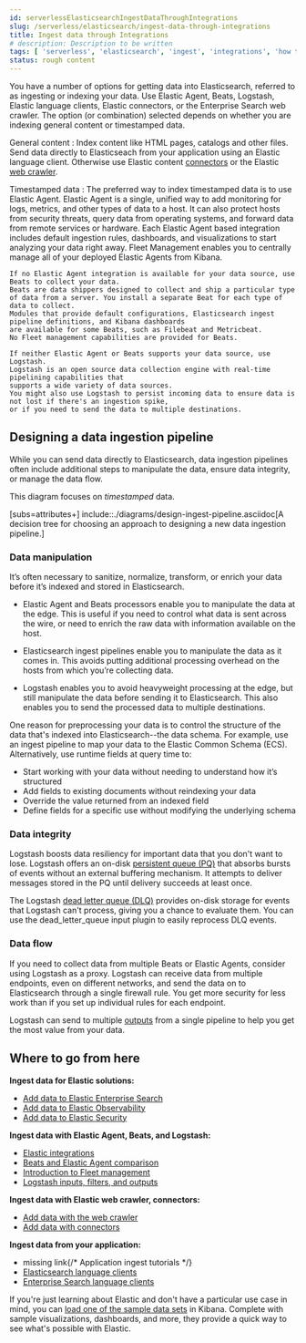 ```yaml
---
id: serverlessElasticsearchIngestDataThroughIntegrations
slug: /serverless/elasticsearch/ingest-data-through-integrations
title: Ingest data through Integrations
# description: Description to be written
tags: [ 'serverless', 'elasticsearch', 'ingest', 'integrations', 'how to' ]
status: rough content
---
```



<RoughContent />


<div id="ec-cloud-ingest-data"></div>

You have a number of options for getting data into Elasticsearch, referred to as ingesting or indexing your data. Use Elastic Agent, Beats, Logstash, Elastic language clients, Elastic connectors, or the Enterprise Search web crawler. The option (or combination) selected depends on whether you are indexing general content or timestamped data.

<div id="ec-ingest-methods"></div>

General content 
    : Index content like HTML pages, catalogs and other files. Send data directly to Elasticseach from your application using an Elastic language client. Otherwise use Elastic content [connectors](((enterprise-search-ref))/connectors.html) or the Elastic [web crawler](((enterprise-search-ref))/crawler.html).

Timestamped data 
    : The preferred way to index timestamped data is to use Elastic Agent. Elastic Agent is a single, unified way to add monitoring for logs, metrics, and other types of data to a host. It can also protect hosts from security threats, query data from operating systems, and forward data from remote services or hardware. Each Elastic Agent based integration includes default ingestion rules, dashboards, and visualizations to start analyzing your data right away. Fleet Management enables you to centrally manage all of your deployed Elastic Agents from Kibana.

    If no Elastic Agent integration is available for your data source, use Beats to collect your data.
    Beats are data shippers designed to collect and ship a particular type of data from a server. You install a separate Beat for each type of data to collect.
    Modules that provide default configurations, Elasticsearch ingest pipeline definitions, and Kibana dashboards
    are available for some Beats, such as Filebeat and Metricbeat.
    No Fleet management capabilities are provided for Beats.

    If neither Elastic Agent or Beats supports your data source, use Logstash.
    Logstash is an open source data collection engine with real-time pipelining capabilities that
    supports a wide variety of data sources.
    You might also use Logstash to persist incoming data to ensure data is not lost if there's an ingestion spike,
    or if you need to send the data to multiple destinations.

<div id="ec-data-ingest-pipeline"></div>

## Designing a data ingestion pipeline

While you can send data directly to Elasticsearch, data ingestion pipelines often include additional steps to manipulate the data, ensure data integrity, or manage the data flow.

<DocCallOut title="Note">

This diagram focuses on _timestamped_ data.

</DocCallOut>

[subs=attributes+]
include::./diagrams/design-ingest-pipeline.asciidoc[A decision tree for choosing an approach to designing a new data ingestion pipeline.]

<div id="ec-data-manipulation"></div>

### Data manipulation

It’s often necessary to sanitize, normalize, transform, or enrich your data before it’s indexed and stored in Elasticsearch.

* Elastic Agent and Beats processors enable you to manipulate the data at the edge. This is useful if you need to control what data is sent across the wire, or need to enrich the raw data with information available on the host.

* Elasticsearch ingest pipelines enable you to manipulate the data as it comes in. This avoids putting additional processing overhead on the hosts from which you’re collecting data.

* Logstash enables you to avoid heavyweight processing at the edge, but still manipulate the data before sending it to Elasticsearch. This also enables you to send the processed data to multiple destinations.

One reason for preprocessing your data is to control the structure of the data that's indexed into Elasticsearch--the data schema. For example, use an ingest pipeline to map your data to
the Elastic Common Schema (ECS). Alternatively, use runtime fields at query time to:

* Start working with your data without needing to understand how it’s structured
* Add fields to existing documents without reindexing your data
* Override the value returned from an indexed field
* Define fields for a specific use without modifying the underlying schema

<div id="ec-data-integrity"></div>

### Data integrity

Logstash boosts data resiliency for important data that you don't want to lose.
Logstash offers an on-disk [persistent queue (PQ)](https://www.elastic.co/guide/en/logstash/current/persistent-queues.html) that absorbs bursts of events without an external buffering mechanism.
It attempts to deliver messages stored in the PQ until delivery succeeds at least once.

The Logstash [dead letter queue (DLQ)](https://www.elastic.co/guide/en/logstash/current/dead-letter-queues.html) provides on-disk storage for events that Logstash can't process, giving you a chance to evaluate them.
You can use the dead_letter_queue input plugin to easily reprocess DLQ events.

<div id="ec-data-flow"></div>

### Data flow

If you need to collect data from multiple Beats or Elastic Agents, consider using Logstash as a proxy.
Logstash can receive data from multiple endpoints, even on different networks, and send the data on to Elasticsearch through a single firewall rule.
You get more security for less work than if you set up individual rules for each endpoint.

Logstash can send to multiple [outputs](https://www.elastic.co/guide/en/logstash/current/output-plugins.html) from a single pipeline to help you get the most value from your data.

<div id="ec-data-ingest-where-to-go"></div>

## Where to go from here

<div id="ec-ingest-solutions"></div>

**Ingest data for Elastic solutions:**

* [Add data to Elastic Enterprise Search](((enterprise-search-ref))/ingestion.html)
* [Add data to Elastic Observability](((observability-guide))/logs-metrics-get-started.html)
* [Add data to Elastic Security](((security-guide))/ingest-data.html)

<div id="ec-ingest-timestamped"></div>

**Ingest data with Elastic Agent, Beats, and Logstash:**

* [Elastic integrations](https://www.elastic.co/integrations)
* [Beats and Elastic Agent comparison](((fleet-guide))/beats-agent-comparison.html)
* [Introduction to Fleet management](((fleet-guide))/fleet-overview.html)
* [Logstash inputs, filters, and outputs](((logstash-ref))/introduction.html)

<div id="ec-ingest-crawler-connectors"></div>

**Ingest data with Elastic web crawler, connectors:**

* [Add data with the web crawler](((enterprise-search-ref))/crawler.html)
* [Add data with connectors](((enterprise-search-ref))/connectors.html)

<div id="ec-ingest-app"></div>

**Ingest data from your application:**

* <DocBadge><DocIcon size="s" type="unlink" title="missing link"/> missing link</DocBadge>{/*  <DocLink id="enCloudEcIngestGuides">Application ingest tutorials</DocLink> */}
* [Elasticsearch language clients](https://www.elastic.co/guide/en/elasticsearch/client/index.html)
* [Enterprise Search language clients](https://www.elastic.co/guide/en/enterprise-search/current/programming-language-clients.html)

<DocCallOut id="ec-ingest-sample-data" title="Need data?">

If you're just learning about Elastic and don't have a particular use case in mind,
you can [load one of the sample data sets](((kibana-ref))/sample-data.html) in Kibana.
Complete with sample visualizations, dashboards, and more, they provide a quick way
to see what's possible with Elastic.

</DocCallOut>

